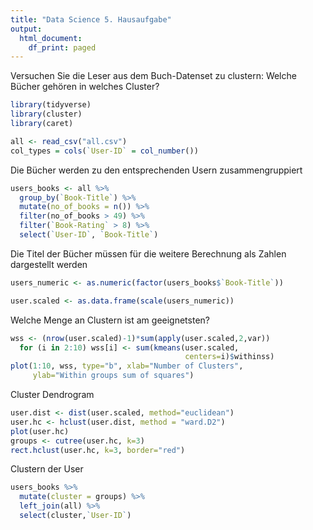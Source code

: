---
title: "Data Science 5. Hausaufgabe"
output:
  html_document:
    df_print: paged
---
Versuchen Sie die Leser aus dem Buch-Datenset zu clustern: Welche Bücher gehören in welches Cluster?
```{r}
library(tidyverse)
library(cluster)
library(caret)
```

```{r}
all <- read_csv("all.csv")
col_types = cols(`User-ID` = col_number())
```
Die Bücher werden zu den entsprechenden Usern zusammengruppiert
```{r}
users_books <- all %>%
  group_by(`Book-Title`) %>%
  mutate(no_of_books = n()) %>%
  filter(no_of_books > 49) %>%
  filter(`Book-Rating` > 8) %>%
  select(`User-ID`, `Book-Title`)
```

Die Titel der Bücher müssen für die weitere Berechnung als Zahlen dargestellt werden
```{r}
users_numeric <- as.numeric(factor(users_books$`Book-Title`))
```

```{r}
user.scaled <- as.data.frame(scale(users_numeric))
```

Welche Menge an Clustern ist am geeignetsten?
```{r}
wss <- (nrow(user.scaled)-1)*sum(apply(user.scaled,2,var))
  for (i in 2:10) wss[i] <- sum(kmeans(user.scaled,
                                       centers=i)$withinss)
plot(1:10, wss, type="b", xlab="Number of Clusters",
     ylab="Within groups sum of squares")
```

Cluster Dendrogram
```{r}
user.dist <- dist(user.scaled, method="euclidean")
user.hc <- hclust(user.dist, method = "ward.D2")
plot(user.hc)
groups <- cutree(user.hc, k=3) 
rect.hclust(user.hc, k=3, border="red")
```
Clustern der User
```{r}
users_books %>%
  mutate(cluster = groups) %>%
  left_join(all) %>%
  select(cluster,`User-ID`)
```